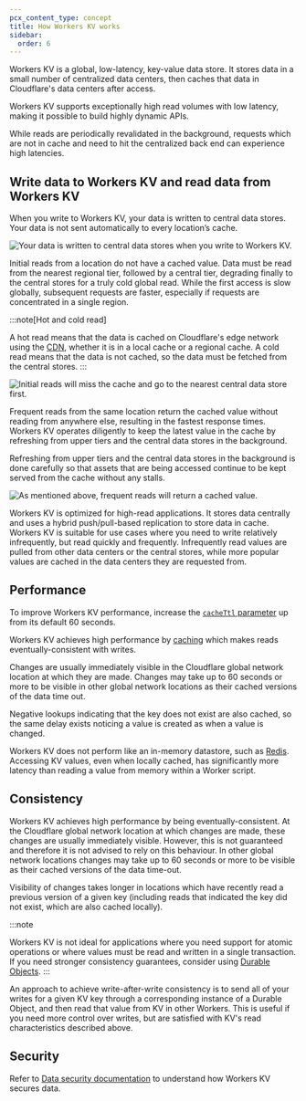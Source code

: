 ```yaml
---
pcx_content_type: concept
title: How Workers KV works
sidebar:
  order: 6
---
```


Workers KV is a global, low-latency, key-value data store. It stores data in a small number of centralized data centers, then caches that data in Cloudflare's data centers after access.

Workers KV supports exceptionally high read volumes with low latency, making it possible to build highly dynamic APIs.

While reads are periodically revalidated in the background, requests which are not in cache and need to hit the centralized back end can experience high latencies.

## Write data to Workers KV and read data from Workers KV

When you write to Workers KV, your data is written to central data stores. Your data is not sent automatically to every location’s cache.

![Your data is written to central data stores when you write to Workers KV.](~/assets/images/kv/kv-write.svg)

Initial reads from a location do not have a cached value. Data must be read from the nearest regional tier, followed by a central tier, degrading finally to the central stores for a truly cold global read. While the first access is slow globally, subsequent requests are faster, especially if requests are concentrated in a single region.

:::note[Hot and cold read]

A hot read means that the data is cached on Cloudflare's edge network using the [CDN](https://developers.cloudflare.com/cache/), whether it is in a local cache or a regional cache. A cold read means that the data is not cached, so the data must be fetched from the central stores.
:::

![Initial reads will miss the cache and go to the nearest central data store first.](~/assets/images/kv/kv-slow-read.svg)

Frequent reads from the same location return the cached value without reading from anywhere else, resulting in the fastest response times. Workers KV operates diligently to keep the latest value in the cache by refreshing from upper tiers and the central data stores in the background.

Refreshing from upper tiers and the central data stores in the background is done carefully so that assets that are being accessed continue to be kept served from the cache without any stalls.

![As mentioned above, frequent reads will return a cached value.](~/assets/images/kv/kv-fast-read.svg)

Workers KV is optimized for high-read applications. It stores data centrally and uses a hybrid push/pull-based replication to store data in cache. Workers KV is suitable for use cases where you need to write relatively infrequently, but read quickly and frequently. Infrequently read values are pulled from other data centers or the central stores, while more popular values are cached in the data centers they are requested from.

## Performance

To improve Workers KV performance, increase the [`cacheTtl` parameter](/kv/api/read-key-value-pairs/#cachettl-parameter) up from its default 60 seconds.

Workers KV achieves high performance by [caching](https://www.cloudflare.com/en-gb/learning/cdn/what-is-caching/) which makes reads eventually-consistent with writes.

Changes are usually immediately visible in the Cloudflare global network location at which they are made. Changes may take up to 60 seconds or more to be visible in other global network locations as their cached versions of the data time out.

Negative lookups indicating that the key does not exist are also cached, so the same delay exists noticing a value is created as when a value is changed.

Workers KV does not perform like an in-memory datastore, such as [Redis](https://redis.io). Accessing KV values, even when locally cached, has significantly more latency than reading a value from memory within a Worker script.

## Consistency

Workers KV achieves high performance by being eventually-consistent. At the Cloudflare global network location at which changes are made, these changes are usually immediately visible. However, this is not guaranteed and therefore it is not advised to rely on this behaviour. In other global network locations changes may take up to 60 seconds or more to be visible as their cached versions of the data time-out.

Visibility of changes takes longer in locations which have recently read a previous version of a given key (including reads that indicated the key did not exist, which are also cached locally).

:::note

Workers KV is not ideal for applications where you need support for atomic operations or where values must be read and written in a single transaction.
If you need stronger consistency guarantees, consider using [Durable Objects](/durable-objects/).
:::

An approach to achieve write-after-write consistency is to send all of your writes for a given KV key through a corresponding instance of a Durable Object, and then read that value from KV in other Workers. This is useful if you need more control over writes, but are satisfied with KV's read characteristics described above.

## Security

Refer to [Data security documentation](/kv/reference/data-security/) to understand how Workers KV secures data.
